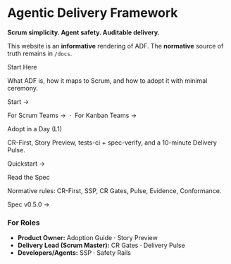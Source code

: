 
# Agentic Delivery Framework

**Scrum simplicity. Agent safety. Auditable delivery.**

This website is an **informative** rendering of ADF. The **normative** source of truth remains in `/docs`.

<div className="container margin-vert--lg">
  <div className="row">
    <div className="col col--4">
      <Heading as="h3">Start Here</Heading>
      <p>What ADF is, how it maps to Scrum, and how to adopt it with minimal ceremony.</p>
      <p><Link className="button button--primary" to="/docs/overview/start-here">Start →</Link></p>
      <p>
        <Link to="/docs/overview/for-scrum-teams">For Scrum Teams →</Link>
        &nbsp;·&nbsp;
        <Link to="/docs/overview/for-kanban-teams">For Kanban Teams →</Link>
      </p>
    </div>
    <div className="col col--4">
      <Heading as="h3">Adopt in a Day (L1)</Heading>
      <p>CR-First, Story Preview, tests-ci + spec-verify, and a 10-minute Delivery Pulse.</p>
      <p><Link className="button button--primary" to="/docs/overview/quickstart-l1">Quickstart →</Link></p>
    </div>
    <div className="col col--4">
      <Heading as="h3">Read the Spec</Heading>
      <p>Normative rules: CR-First, SSP, CR Gates, Pulse, Evidence, Conformance.</p>
      <p><Link className="button button--primary" to="/docs/specs/adf-spec-v0.5.0">Spec v0.5.0 →</Link></p>
    </div>
  </div>
</div>

### For Roles
- **Product Owner:** <Link to="/docs/overview/adoption-guide">Adoption Guide</Link> · <Link to="/docs/handbook/story-preview">Story Preview</Link>
- **Delivery Lead (Scrum Master):** <Link to="/docs/handbook/cr-gates">CR Gates</Link> · <Link to="/docs/handbook/pulse-increment">Delivery Pulse</Link>
- **Developers/Agents:** <Link to="/docs/handbook/ssp">SSP</Link> · <Link to="/docs/handbook/safety-rails">Safety Rails</Link>

